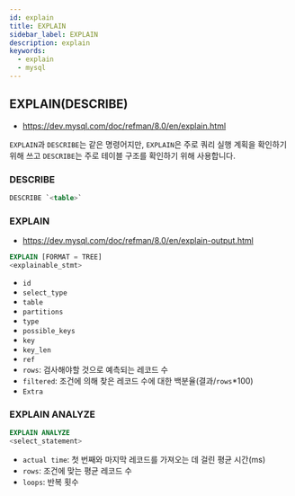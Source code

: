 ```yaml
---
id: explain
title: EXPLAIN
sidebar_label: EXPLAIN
description: explain
keywords:
  - explain
  - mysql
---
```


## EXPLAIN(DESCRIBE)

- https://dev.mysql.com/doc/refman/8.0/en/explain.html

`EXPLAIN`과 `DESCRIBE`는 같은 명령어지만, `EXPLAIN`은 주로 쿼리 실행 계획을 확인하기 위해 쓰고 `DESCRIBE`는 주로 테이블 구조를 확인하기 위해 사용합니다.

### DESCRIBE

```sql
DESCRIBE `<table>`
```

### EXPLAIN

- https://dev.mysql.com/doc/refman/8.0/en/explain-output.html

```sql
EXPLAIN [FORMAT = TREE]
<explainable_stmt>
```

- `id`
- `select_type`
- `table`
- `partitions`
- `type`
- `possible_keys`
- `key`
- `key_len`
- `ref`
- `rows`: 검사해야할 것으로 예측되는 레코드 수
- `filtered`: 조건에 의해 찾은 레코드 수에 대한 백분율(결과/`rows`\*100)
- `Extra`

### EXPLAIN ANALYZE

```sql
EXPLAIN ANALYZE
<select_statement>
```

- `actual time`: 첫 번째와 마지막 레코드를 가져오는 데 걸린 평균 시간(ms)
- `rows`: 조건에 맞는 평균 레코드 수
- `loops`: 반복 횟수
